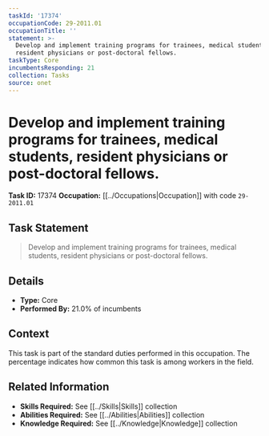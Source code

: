 ```yaml
---
taskId: '17374'
occupationCode: 29-2011.01
occupationTitle: ''
statement: >-
  Develop and implement training programs for trainees, medical students,
  resident physicians or post-doctoral fellows.
taskType: Core
incumbentsResponding: 21
collection: Tasks
source: onet
---
```

# Develop and implement training programs for trainees, medical students, resident physicians or post-doctoral fellows.

**Task ID:** 17374
**Occupation:** [[../Occupations|Occupation]] with code `29-2011.01`

## Task Statement

> Develop and implement training programs for trainees, medical students, resident physicians or post-doctoral fellows.

## Details

- **Type:** Core
- **Performed By:** 21.0% of incumbents

## Context

This task is part of the standard duties performed in this occupation. The percentage indicates how common this task is among workers in the field.

## Related Information

- **Skills Required:** See [[../Skills|Skills]] collection
- **Abilities Required:** See [[../Abilities|Abilities]] collection
- **Knowledge Required:** See [[../Knowledge|Knowledge]] collection

